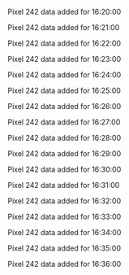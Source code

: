 Pixel 242 data added for 16:20:00

Pixel 242 data added for 16:21:00

Pixel 242 data added for 16:22:00

Pixel 242 data added for 16:23:00

Pixel 242 data added for 16:24:00

Pixel 242 data added for 16:25:00

Pixel 242 data added for 16:26:00

Pixel 242 data added for 16:27:00

Pixel 242 data added for 16:28:00

Pixel 242 data added for 16:29:00

Pixel 242 data added for 16:30:00

Pixel 242 data added for 16:31:00

Pixel 242 data added for 16:32:00

Pixel 242 data added for 16:33:00

Pixel 242 data added for 16:34:00

Pixel 242 data added for 16:35:00

Pixel 242 data added for 16:36:00

